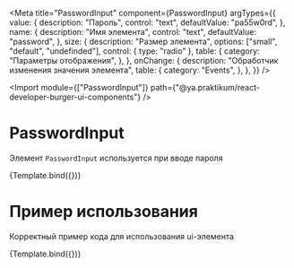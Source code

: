 <!-- PasswordInput.stories.mdx -->




<Meta
  title="PasswordInput"
  component={PasswordInput}
  argTypes={{
    value: {
      description: "Пароль",
      control: "text",
      defaultValue: "pa55w0rd",
    },
    name: {
      description: "Имя элемента",
      control: "text",
      defaultValue: "password",
    },
    size: {
      description: "Размер элемента",
      options: ["small", "default", "undefinded"],
      control: { type: "radio" },
      table: {
        category: "Параметры отображения",
      },
    },
    onChange: {
      description: "Обработчик изменения значения элемента",
      table: {
        category: "Events",
      },
    },
  }}
/>

<Import
  module={["PasswordInput"]}
  path={"@ya.praktikum/react-developer-burger-ui-components"}
/>


# PasswordInput

Элемент `PasswordInput` используется при вводе пароля

<Canvas>
  <Story name="argTypes">{Template.bind({})}</Story>
</Canvas>

<ArgsTable story="argTypes" />

# Пример использования

Корректный пример кода для использования ui-элемента

<Canvas mdxSource={PasswordInputExample}>
  <Story name="useCase">{Template.bind({})}</Story>
</Canvas>
